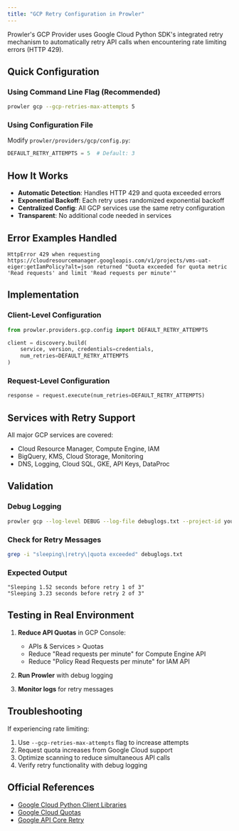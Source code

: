 ```yaml
---
title: "GCP Retry Configuration in Prowler"
---
```


Prowler's GCP Provider uses Google Cloud Python SDK's integrated retry mechanism to automatically retry API calls when encountering rate limiting errors (HTTP 429).

## Quick Configuration

### Using Command Line Flag (Recommended)
```bash
prowler gcp --gcp-retries-max-attempts 5
```

### Using Configuration File
Modify `prowler/providers/gcp/config.py`:
```python
DEFAULT_RETRY_ATTEMPTS = 5  # Default: 3
```

## How It Works

- **Automatic Detection**: Handles HTTP 429 and quota exceeded errors
- **Exponential Backoff**: Each retry uses randomized exponential backoff
- **Centralized Config**: All GCP services use the same retry configuration
- **Transparent**: No additional code needed in services

## Error Examples Handled

```
HttpError 429 when requesting https://cloudresourcemanager.googleapis.com/v1/projects/vms-uat-eiger:getIamPolicy?alt=json returned "Quota exceeded for quota metric 'Read requests' and limit 'Read requests per minute'"
```

## Implementation

### Client-Level Configuration
```python
from prowler.providers.gcp.config import DEFAULT_RETRY_ATTEMPTS

client = discovery.build(
    service, version, credentials=credentials,
    num_retries=DEFAULT_RETRY_ATTEMPTS
)
```

### Request-Level Configuration
```python
response = request.execute(num_retries=DEFAULT_RETRY_ATTEMPTS)
```

## Services with Retry Support

All major GCP services are covered:
- Cloud Resource Manager, Compute Engine, IAM
- BigQuery, KMS, Cloud Storage, Monitoring
- DNS, Logging, Cloud SQL, GKE, API Keys, DataProc

## Validation

### Debug Logging
```bash
prowler gcp --log-level DEBUG --log-file debuglogs.txt --project-id your-project-id
```

### Check for Retry Messages
```bash
grep -i "sleeping\|retry\|quota exceeded" debuglogs.txt
```

### Expected Output
```
"Sleeping 1.52 seconds before retry 1 of 3"
"Sleeping 3.23 seconds before retry 2 of 3"
```

## Testing in Real Environment

1. **Reduce API Quotas** in GCP Console:
   - APIs & Services > Quotas
   - Reduce "Read requests per minute" for Compute Engine API
   - Reduce "Policy Read Requests per minute" for IAM API

2. **Run Prowler** with debug logging
3. **Monitor logs** for retry messages

## Troubleshooting

If experiencing rate limiting:
1. Use `--gcp-retries-max-attempts` flag to increase attempts
2. Request quota increases from Google Cloud support
3. Optimize scanning to reduce simultaneous API calls
4. Verify retry functionality with debug logging

## Official References

- [Google Cloud Python Client Libraries](https://cloud.google.com/python/docs)
- [Google Cloud Quotas](https://cloud.google.com/docs/quotas)
- [Google API Core Retry](https://googleapis.dev/python/google-api-core/latest/retry.html)
